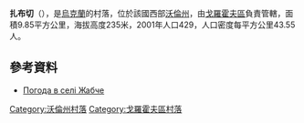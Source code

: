 {{coord|50|29|13|N|25|8|19|E|scale:30000|display=title}}

'''扎布切'''（{{lang-uk|Жабче}}），是[[烏克蘭|烏克蘭]]的村落，位於該國西部[[沃倫州|沃倫州]]，由[[戈羅霍夫區|戈羅霍夫區]]負責管轄，面積9.85平方公里，海拔高度235米，2001年人口429，人口密度每平方公里43.55人。

==參考資料==
* [http://weather.in.ua/ua/volynskaja/7654 Погода в селі Жабче] {{Wayback|url=http://weather.in.ua/ua/volynskaja/7654 |date=20111219111258 }}

[[Category:沃倫州村落|Category:沃倫州村落]]
[[Category:戈羅霍夫區村落|Category:戈羅霍夫區村落]]


{{Volyn-geo-stub}}